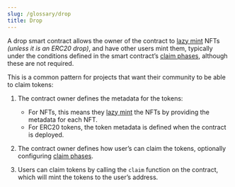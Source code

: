 ```yaml
---
slug: /glossary/drop
title: Drop
---
```


A drop smart contract allows the owner of the contract to [lazy mint](/glossary/lazy-minting) NFTs _(unless it is an ERC20 drop)_,
and have other users mint them, typically under the conditions defined in the smart contract&rsquo;s [claim phases](/glossary/claim-phases), although these are not required.

This is a common pattern for projects that want their community to be able to claim tokens:

1. The contract owner defines the metadata for the tokens:

   - For NFTs, this means they [lazy mint](/glossary/lazy-minting) the NFTs by providing the metadata for each NFT.
   - For ERC20 tokens, the token metadata is defined when the contract is deployed.

2. The contract owner defines how user&rsquo;s can claim the tokens, optionally configuring [claim phases](/glossary/claim-phases).

3. Users can claim tokens by calling the `claim` function on the contract, which will mint the tokens to the user&rsquo;s address.
